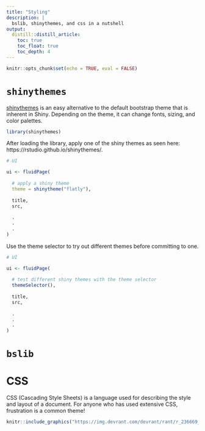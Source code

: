 ```yaml
---
title: "Styling"
description: |
  bslib, shinythemes, and css in a nutshell
output: 
  distill::distill_article:
    toc: true
    toc_float: true
    toc_depth: 4
---
```


```r
knitr::opts_chunk$set(echo = TRUE, eval = FALSE)
```

# `shinythemes`

[shinythemes](https://rstudio.github.io/shinythemes/) is an easy alternative to the default bootstrap theme that is inherent in Shiny. Depending on the theme, it can change fonts, sizing, and color palettes.

```r
library(shinythemes)
```

After loading the library, apply one of the shiny themes as seen here: https://rstudio.github.io/shinythemes/.
```r
# UI

ui <- fluidPage(
  
  # apply a shiny theme
  theme = shinytheme("flatly"),
  
  title,
  src,
  
  .
  .
  .
)
```

Use the theme selector to try out different themes before committing to one.
```r
# UI

ui <- fluidPage(
  
  # test different shiny themes with the theme selector
  themeSelector(),
  
  title,
  src,
  
  .
  .
  .
)
```


# `bslib`


# CSS

CSS (Cascading Style Sheets) is a language used for describing the style and layout of a document. For anyone who has used extensive CSS, frustration is a common theme! 

```r
knitr::include_graphics("https://img.devrant.com/devrant/rant/r_236669_egRwe.gif")
```






